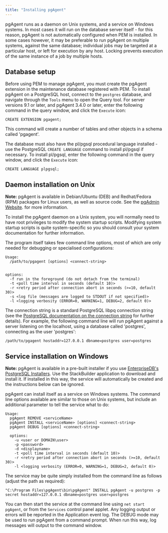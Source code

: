 ```yaml
---
title: "Installing pgAgent"
---
```


<div id="pgagent_install" class="registered_link"></div>

pgAgent runs as a daemon on Unix systems, and a service on Windows systems. In most cases it will run on the database server itself - for this reason, pgAgent is not automatically configured when PEM is installed. In some cases however, it may be preferable to run pgAgent on multiple systems, against the same database; individual jobs may be targeted at a particular host, or left for execution by any host. Locking prevents execution of the same instance of a job by multiple hosts.

## Database setup

Before using PEM to manage pgAgent, you must create the pgAgent extension in the maintenance database registered with PEM. To install pgAgent on a PostgreSQL host, connect to the `postgres` database, and navigate through the `Tools` menu to open the Query tool. For server versions 9.1 or later, and pgAgent 3.4.0 or later, enter the following command in the query window, and click the `Execute` icon:

```
CREATE EXTENSION pgagent;
```

This command will create a number of tables and other objects in a schema called 'pgagent'.

The database must also have the pl/pgsql procedural language installed - use the PostgreSQL `CREATE LANGUAGE` command to install pl/pgsql if necessary. To install pl/pgsql, enter the following command in the query window, and click the `Execute` icon:

```
CREATE LANGUAGE plpgsql;
```

## Daemon installation on Unix

**Note:** pgAgent is available in Debian/Ubuntu (DEB) and Redhat/Fedora (RPM) packages for Linux users, as well as source code. See the [pgAdmin Website](https://www.pgadmin.org/download/). for more information.

To install the pgAgent daemon on a Unix system, you will normally need to have root privileges to modify the system startup scripts. Modifying system startup scripts is quite system-specific so you should consult your system documentation for further information.

The program itself takes few command line options, most of which are only needed for debugging or specialised configurations:

```
Usage:
  /path/to/pgagent [options] <connect-string>


options:
  -f run in the foreground (do not detach from the terminal)
  -t <poll time interval in seconds (default 10)>
  -r <retry period after connection abort in seconds (>=10, default 30)>
  -s <log file (messages are logged to STDOUT if not specified)>
  -l <logging verbosity (ERROR=0, WARNING=1, DEBUG=2, default 0)>
```

The connection string is a standard PostgreSQL libpq connection string (see the [PostgreSQL documentation on the connection string](http://www.postgresql.org/docs/current/static/libpq.html#libpq-connect) for further details). For example, the following command line will run pgAgent against a server listening on the localhost, using a database called 'postgres', connecting as the user 'postgres':

```
/path/to/pgagent hostaddr=127.0.0.1 dbname=postgres user=postgres
```

## Service installation on Windows

**Note:** pgAgent is available in a pre-built installer if you use [EnterpriseDB's PostgreSQL Installers](https://www.enterprisedb.com/downloads/postgres-postgresql-downloads). Use the StackBuilder application to download and install it. If installed in this way, the service will automatically be created and the instructions below can be ignored.

pgAgent can install itself as a service on Windows systems. The command line options available are similar to those on Unix systems, but include an additional parameter to tell the service what to do:

```
Usage:
  pgAgent REMOVE <serviceName>
  pgAgent INSTALL <serviceName> [options] <connect-string>
  pgAgent DEBUG [options] <connect-string>

  options:
    -u <user or DOMAIN\user>
    -p <password>
    -d <displayname>
    -t <poll time interval in seconds (default 10)>
    -r <retry period after connection abort in seconds (>=10, default 30)>
    -l <logging verbosity (ERROR=0, WARNING=1, DEBUG=2, default 0)>
```

The service may be quite simply installed from the command line as follows (adjust the path as required):

```
"C:\Program Files\pgAgent\bin\pgAgent" INSTALL pgAgent -u postgres -p secret hostaddr=127.0.0.1 dbname=postgres user=postgres
```

You can then start the service at the command line using `net start pgAgent`, or from the `Services` control panel applet. Any logging output or errors will be reported in the Application event log. The DEBUG mode may be used to run pgAgent from a command prompt. When run this way, log messages will output to the command window.
